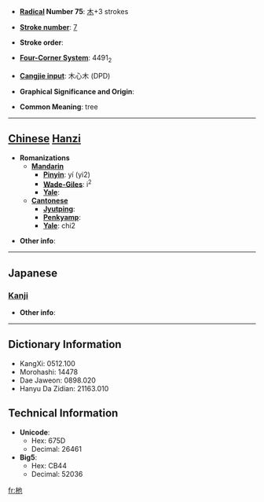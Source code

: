 * '''[[Wiktionary:Chinese radical index| Radical]] Number 75''': [[Wiktionary:Chinese radical index 木|木]]+3 strokes

* '''[[Wiktionary:Chinese total strokes index|Stroke number]]''': [[Wiktionary:Chinese total strokes index 7|7]]

* '''Stroke order''': 

* '''[[Wiktionary:Chinese four corner index|Four-Corner System]]''': 4491<sub>2</sub>

* '''[[Wiktionary:Chinese Cangjie index|Cangjie input]]''': 木心木 (DPD)

* '''Graphical Significance and Origin''': 

* '''Common Meaning''': tree

----

== [[Chinese]] [[Hanzi]] ==

* '''Romanizations'''
** '''[[Mandarin]]'''
*** '''[[Pinyin]]''': yí (yi2)
*** '''[[Wade-Giles]]''': i<sup>2</sup>
*** '''[[Yale]]''': 
** '''[[Cantonese]]'''
*** '''[[Jyutping]]''':
*** '''[[Penkyamp]]''': 
*** '''[[Yale]]''': chi2

* '''Other info''': 

----

==Japanese==
===[[Kanji]]===
{{kanji|on readings=[[ち]] (chi), [[じ]] (ji), [[し]] (shi), [[い]] (i)
|kun readings=[[まがき]] (magaki)
}}

* '''Other info''':  

----

== Dictionary Information ==

* KangXi: 0512.100
* Morohashi: 14478
* Dae Jaweon: 0898.020
* Hanyu Da Zidian: 21163.010

== Technical Information ==

* '''Unicode''':
** Hex: 675D
** Decimal: 26461
* '''Big5''':
** Hex: CB44
** Decimal: 52036

[[fr:杝]]